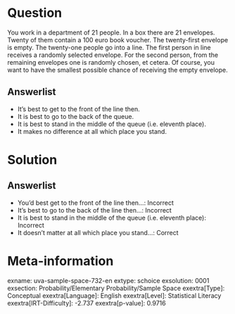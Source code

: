 Question
========

You work in a department of 21 people. In a box there are 21 envelopes. Twenty of them contain a 100 euro book voucher. The twenty-first envelope is empty. The twenty-one people go into a line. The first person in line receives a randomly selected envelope. For the second person, from the remaining envelopes one is randomly chosen, et cetera. Of course, you want to have the smallest possible chance of receiving the empty envelope.

Answerlist
----------

* It's best to get to the front of the line then.
* It is best to go to the back of the queue.
* It is best to stand in the middle of the queue (i.e. eleventh place).
* It makes no difference at all which place you stand.

Solution
========

Answerlist
----------

* You'd best get to the front of the line then...: Incorrect
* It's best to go to the back of the line then...: Incorrect
* It is best to stand in the middle of the queue (i.e. eleventh place): Incorrect
* It doesn't matter at all which place you stand...: Correct

Meta-information
================
exname: uva-sample-space-732-en
extype: schoice
exsolution: 0001
exsection: Probability/Elementary Probability/Sample Space
exextra[Type]: Conceptual
exextra[Language]: English
exextra[Level]: Statistical Literacy
exextra[IRT-Difficulty]: -2.737
exextra[p-value]: 0.9716
